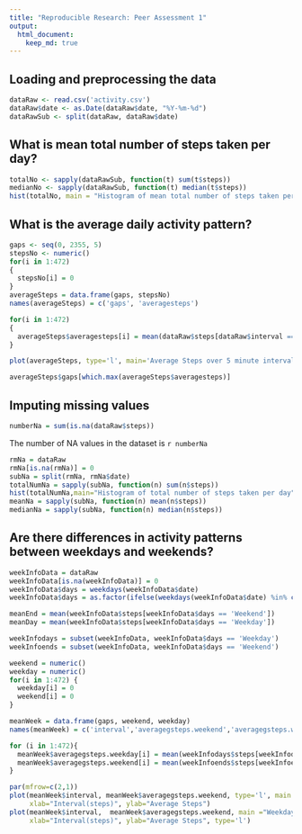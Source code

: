---
title: "Reproducible Research: Peer Assessment 1"
output: 
  html_document:
    keep_md: true
---


## Loading and preprocessing the data
```{r}
dataRaw <- read.csv('activity.csv')
dataRaw$date <- as.Date(dataRaw$date, "%Y-%m-%d")
dataRawSub <- split(dataRaw, dataRaw$date)
```


## What is mean total number of steps taken per day?
```{r}
totalNo <- sapply(dataRawSub, function(t) sum(t$steps))
medianNo <- sapply(dataRawSub, function(t) median(t$steps))
hist(totalNo, main = "Histogram of mean total number of steps taken per day")
```

## What is the average daily activity pattern?
```{r}
gaps <- seq(0, 2355, 5)
stepsNo <- numeric()
for(i in 1:472)
{
  stepsNo[i] = 0
}
averageSteps = data.frame(gaps, stepsNo)
names(averageSteps) = c('gaps', 'averagesteps')

for(i in 1:472)
{
  averageSteps$averagesteps[i] = mean(dataRaw$steps[dataRaw$interval == gaps[i]], na.rm = TRUE)
}

plot(averageSteps, type='l', main='Average Steps over 5 minute intervals',xlab='Interval(minutes)', ylab='Average Steps')

averageSteps$gaps[which.max(averageSteps$averagesteps)]
```

## Imputing missing values
```{r}
numberNa = sum(is.na(dataRaw$steps))
```
The number of NA values in the dataset is `r numberNa`

```{r}
rmNa = dataRaw
rmNa[is.na(rmNa)] = 0
subNa = split(rmNa, rmNa$date)
totalNumNa = sapply(subNa, function(n) sum(n$steps))
hist(totalNumNa,main="Histogram of total number of steps taken per day", xlab="Total number of Steps")
meanNa = sapply(subNa, function(n) mean(n$steps))
medianNa = sapply(subNa, function(n) median(n$steps))
```


## Are there differences in activity patterns between weekdays and weekends?
```{r}
weekInfoData = dataRaw
weekInfoData[is.na(weekInfoData)] = 0
weekInfoData$days = weekdays(weekInfoData$date)
weekInfoData$days = as.factor(ifelse(weekdays(weekInfoData$date) %in% c("Saturday","Sunday"), "Weekend", "Weekday"))

meanEnd = mean(weekInfoData$steps[weekInfoData$days == 'Weekend'])
meanDay = mean(weekInfoData$steps[weekInfoData$days == 'Weekday'])

weekInfodays = subset(weekInfoData, weekInfoData$days == 'Weekday')
weekInfoends = subset(weekInfoData, weekInfoData$days == 'Weekend')

weekend = numeric()
weekday = numeric()
for(i in 1:472) {
  weekday[i] = 0
  weekend[i] = 0
}

meanWeek = data.frame(gaps, weekend, weekday)
names(meanWeek) = c('interval','averagegsteps.weekend','averagegsteps.weekday')

for (i in 1:472){
  meanWeek$averagegsteps.weekday[i] = mean(weekInfodays$steps[weekInfodays$interval == gaps[i]], na.rm=TRUE)
  meanWeek$averagegsteps.weekend[i] = mean(weekInfoends$steps[weekInfoends$interval == gaps[i]], na.rm=TRUE)
}

par(mfrow=c(2,1))
plot(meanWeek$interval, meanWeek$averagegsteps.weekend, type='l', main ="Weekend VS Average Steps",
     xlab="Interval(steps)", ylab="Average Steps")
plot(meanWeek$interval,  meanWeek$averagegsteps.weekend, main ="Weekday VS Average Steps", 
     xlab="Interval(steps)", ylab="Average Steps", type='l')
```
